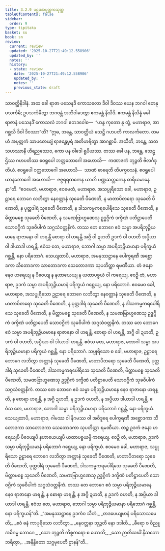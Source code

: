```yaml
---
title: 3.2.9 ပဌမအပုတ္တကသုတ္တ
tableOfContents: false
sidebar:
  order: 9
type: tipitaka
basket: su
book: sn
review:
  current: review
  updated: '2025-10-27T21:49:12.558906'
  updated_by: ''
  notes: ''
  history:
  - state: review
    date: '2025-10-27T21:49:12.558906'
    updated_by: ''
    notes: ''
    previous_state: draft
---
```



<ReviewStatus review={frontmatter.review} showDetails={true} />

<HypothesisAnnotation frontmatter={frontmatter} />

<DynamicBreadcrumb />

<Division number="130" book="sn" e="ch" v="18" p="299">

<Paragraph number="698" book="sn">
သာဝတ္ထိနိဒါနံ. အထ ခေါ ရာဇာ ပသေနဒိ ကောသလော ဒိဝါ ဒိဝဿ ယေန ဘဂဝါ တေနုပသင်္ကမိ; ဥပသင်္ကမိတွာ ဘဂဝန္တံ အဘိဝါဒေတွာ ဧကမန္တံ နိသီဒိ. ဧကမန္တံ နိသိန္နံ ခေါ ရာဇာနံ ပသေနဒိံ ကောသလံ ဘဂဝါ ဧတဒဝေါစ—  “ဟန္ဒ ကုတော နု တွံ, မဟာရာဇ, အာဂစ္ဆသိ ဒိဝါ ဒိဝဿာ”တိ?
</Paragraph>

<Paragraph number="699" book="sn">
“ဣဓ, ဘန္တေ, သာဝတ္ထိယံ သေဋ္ဌိ ဂဟပတိ ကာလင်္ကတော. တမဟံ အပုတ္တကံ သာပတေယျံ ရာဇန္တေပုရံ အတိဟရိတွာ အာဂစ္ဆာမိ. အသီတိ, ဘန္တေ, သတသဟဿာနိ ဟိရညဿေဝ, ကော ပန ဝါဒေါ ရူပိယဿ. တဿ ခေါ ပန, ဘန္တေ, သေဋ္ဌိဿ ဂဟပတိဿ ဧဝရူပေါ ဘတ္တဘောဂေါ အဟောသိ—  ကဏာဇကံ ဘုဉ္ဇတိ ဗိလင်္ဂဒုတိယံ. ဧဝရူပေါ ဝတ္ထဘောဂေါ အဟောသိ—  သာဏံ ဓာရေတိ တိပက္ခဝသနံ. ဧဝရူပေါ ယာနဘောဂေါ အဟောသိ—  ဇဇ္ဇရရထကေန ယာတိ ပဏ္ဏဆတ္တကေန ဓာရိယမာနေနာ”တိ.
</Paragraph>

<Paragraph number="700" book="sn">
“ဧဝမေတံ, မဟာရာဇ, ဧဝမေတံ, မဟာရာဇ. အသပ္ပုရိသော ခေါ, မဟာရာဇ, ဥဠာရေ ဘောဂေ လဘိတွာ နေဝတ္တာနံ သုခေတိ ပီဏေတိ, န မာတာပိတရော သုခေတိ ပီဏေတိ, န ပုတ္တဒါရံ သုခေတိ ပီဏေတိ, န ဒါသကမ္မကရပေါရိသေ သုခေတိ ပီဏေတိ, န မိတ္တာမစ္စေ သုခေတိ ပီဏေတိ, န သမဏဗြာဟ္မဏေသု ဥဒ္ဓဂ္ဂိကံ ဒက္ခိဏံ ပတိဋ္ဌာပေတိ သောဝဂ္ဂိကံ သုခဝိပါကံ သဂ္ဂသံဝတ္တနိကံ. တဿ တေ ဘောဂေ ဧဝံ သမ္မာ အပရိဘုဉ္ဇိယမာနေ ရာဇာနော ဝါ ဟရန္တိ စောရာ ဝါ ဟရန္တိ အဂ္ဂိ ဝါ ဍဟတိ ဥဒကံ ဝါ ဝဟတိ အပ္ပိယာ ဝါ ဒါယာဒါ ဟရန္တိ. ဧဝံသ တေ, မဟာရာဇ, ဘောဂါ သမ္မာ အပရိဘုဉ္ဇိယမာနာ ပရိက္ခယံ ဂစ္ဆန္တိ, နော ပရိဘောဂံ.
</Paragraph>

<Paragraph number="701" book="sn">
သေယျထာပိ, မဟာရာဇ, အမနုဿဋ္ဌာနေ ပေါက္ခရဏီ အစ္ဆောဒကာ သီတောဒကာ သာတောဒကာ သေတောဒကာ သုပတိတ္ထာ ရမဏီယာ. တံ ဇနော နေဝ ဟရေယျ န ပိဝေယျ န နဟာယေယျ န ယထာပစ္စယံ ဝါ ကရေယျ. ဧဝဉှိ တံ, မဟာရာဇ, ဥဒကံ သမ္မာ အပရိဘုဉ္ဇိယမာနံ ပရိက္ခယံ ဂစ္ဆေယျ, နော ပရိဘောဂံ. ဧဝမေဝ ခေါ, မဟာရာဇ, အသပ္ပုရိသော ဥဠာရေ ဘောဂေ လဘိတွာ နေဝတ္တာနံ သုခေတိ ပီဏေတိ, န မာတာပိတရော သုခေတိ ပီဏေတိ, န ပုတ္တဒါရံ သုခေတိ ပီဏေတိ, န ဒါသကမ္မကရပေါရိသေ သုခေတိ ပီဏေတိ, န မိတ္တာမစ္စေ သုခေတိ ပီဏေတိ, န သမဏဗြာဟ္မဏေသု ဥဒ္ဓဂ္ဂိကံ ဒက္ခိဏံ ပတိဋ္ဌာပေတိ သောဝဂ္ဂိကံ သုခဝိပါကံ သဂ္ဂသံဝတ္တနိကံ. တဿ တေ ဘောဂေ ဧဝံ သမ္မာ အပရိဘုဉ္ဇိယမာနေ ရာဇာနော ဝါ ဟရန္တိ, စောရာ ဝါ ဟရန္တိ, အဂ္ဂိ ဝါ ဍဟတိ, ဥဒကံ ဝါ ဝဟတိ, အပ္ပိယာ ဝါ ဒါယာဒါ ဟရန္တိ. ဧဝံသ တေ, မဟာရာဇ, ဘောဂါ သမ္မာ အပရိဘုဉ္ဇိယမာနာ ပရိက္ခယံ ဂစ္ဆန္တိ, နော ပရိဘောဂံ.
</Paragraph>

<Paragraph number="702" book="sn">
သပ္ပုရိသော စ ခေါ, မဟာရာဇ, ဥဠာရေ ဘောဂေ လဘိတွာ အတ္တာနံ သုခေတိ ပီဏေတိ, မာတာပိတရော သုခေတိ ပီဏေတိ, ပုတ္တဒါရံ သုခေတိ ပီဏေတိ, ဒါသကမ္မကရပေါရိသေ သုခေတိ ပီဏေတိ, မိတ္တာမစ္စေ သုခေတိ ပီဏေတိ, သမဏဗြာဟ္မဏေသု ဥဒ္ဓဂ္ဂိကံ ဒက္ခိဏံ ပတိဋ္ဌာပေတိ သောဝဂ္ဂိကံ သုခဝိပါကံ သဂ္ဂသံဝတ္တနိကံ. တဿ တေ ဘောဂေ ဧဝံ သမ္မာ ပရိဘုဉ္ဇိယမာနေ နေဝ ရာဇာနော ဟရန္တိ, န စောရာ ဟရန္တိ, န အဂ္ဂိ ဍဟတိ, န ဥဒကံ ဝဟတိ, န အပ္ပိယာ ဒါယာဒါ ဟရန္တိ. ဧဝံသ တေ, မဟာရာဇ, ဘောဂါ သမ္မာ ပရိဘုဉ္ဇိယမာနာ ပရိဘောဂံ ဂစ္ဆန္တိ, နော ပရိက္ခယံ.
</Paragraph>

<Paragraph number="703" book="sn">
သေယျထာပိ, မဟာရာဇ, ဂါမဿ ဝါ နိဂမဿ ဝါ အဝိဒူရေ ပေါက္ခရဏီ အစ္ဆောဒကာ သီတောဒကာ သာတောဒကာ သေတောဒကာ သုပတိတ္ထာ ရမဏီယာ. တဉ္စ ဥဒကံ ဇနော ဟရေယျပိ ပိဝေယျပိ နဟာယေယျပိ ယထာပစ္စယမ္ပိ ကရေယျ. ဧဝဉှိ တံ, မဟာရာဇ, ဥဒကံ သမ္မာ ပရိဘုဉ္ဇိယမာနံ ပရိဘောဂံ ဂစ္ဆေယျ, နော ပရိက္ခယံ. ဧဝမေဝ ခေါ, မဟာရာဇ, သပ္ပုရိသော ဥဠာရေ ဘောဂေ လဘိတွာ အတ္တာနံ သုခေတိ ပီဏေတိ, မာတာပိတရော သုခေတိ ပီဏေတိ, ပုတ္တဒါရံ သုခေတိ ပီဏေတိ, ဒါသကမ္မကရပေါရိသေ သုခေတိ ပီဏေတိ, မိတ္တာမစ္စေ သုခေတိ ပီဏေတိ, သမဏဗြာဟ္မဏေသု ဥဒ္ဓဂ္ဂိကံ ဒက္ခိဏံ ပတိဋ္ဌာပေတိ သောဝဂ္ဂိကံ သုခဝိပါကံ သဂ္ဂသံဝတ္တနိကံ. တဿ တေ ဘောဂေ ဧဝံ သမ္မာ ပရိဘုဉ္ဇိယမာနေ နေဝ ရာဇာနော ဟရန္တိ, န စောရာ ဟရန္တိ, န အဂ္ဂိ ဍဟတိ, န ဥဒကံ ဝဟတိ, န အပ္ပိယာ ဒါယာဒါ ဟရန္တိ. ဧဝံသ တေ, မဟာရာဇ, ဘောဂါ သမ္မာ ပရိဘုဉ္ဇိယမာနာ ပရိဘောဂံ ဂစ္ဆန္တိ, နော ပရိက္ခယန်”တိ.
</Paragraph>

<Paragraph number="704" type="verses" book="sn">
_“အမနုဿဋ္ဌာနေ ဥဒကံဝ သီတံ,_  
_တဒပေယျမာနံ ပရိသောသမေတိ;_  
_ဧဝံ ဓနံ ကာပုရိသော လဘိတွာ,_  
_နေဝတ္တနာ ဘုဉ္ဇတိ နော ဒဒါတိ._  

</Paragraph>

<Paragraph number="705" type="verses" book="sn">
_ဓီရော စ ဝိညူ အဓိဂမ္မ ဘောဂေ,_  
_သော ဘုဉ္ဇတိ ကိစ္စကရော စ ဟောတိ;_  
_သော ဉာတိသင်္ဃံ နိသဘော ဘရိတွာ,_  
_အနိန္ဒိတော သဂ္ဂမုပေတိ ဌာနန်”တိ._
</Paragraph>
</Division>